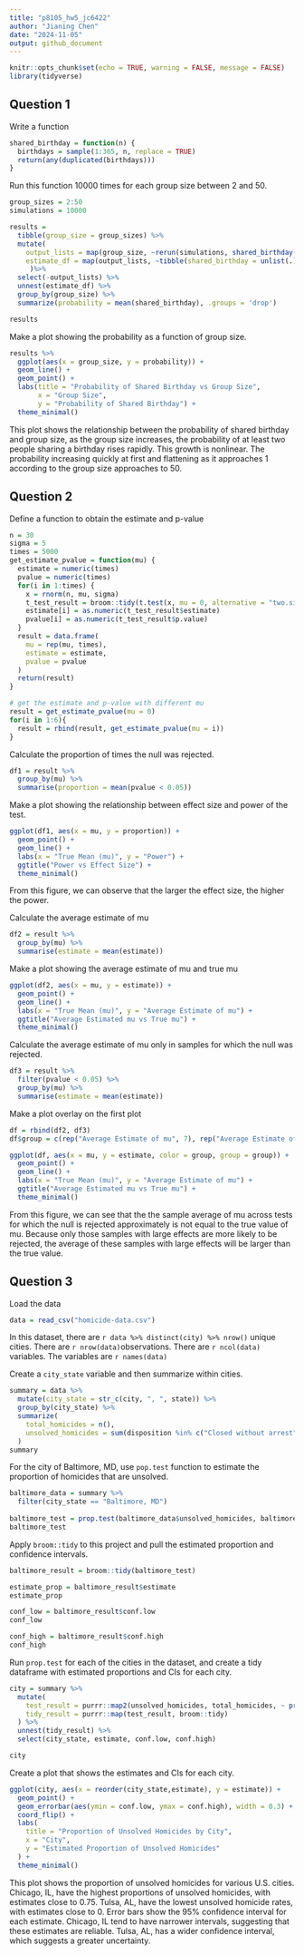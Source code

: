 ```yaml
---
title: "p8105_hw5_jc6422"
author: "Jianing Chen"
date: "2024-11-05"
output: github_document
---
```


```r
knitr::opts_chunk$set(echo = TRUE, warning = FALSE, message = FALSE)
library(tidyverse)
```

## Question 1

Write a function

```r
shared_birthday = function(n) {
  birthdays = sample(1:365, n, replace = TRUE)
  return(any(duplicated(birthdays)))
}
```

Run this function 10000 times for each group size between 2 and 50.

```r
group_sizes = 2:50
simulations = 10000

results = 
  tibble(group_size = group_sizes) %>%
  mutate(
    output_lists = map(group_size, ~rerun(simulations, shared_birthday(.x))),
    estimate_df = map(output_lists, ~tibble(shared_birthday = unlist(.)))
     )%>%
  select(-output_lists) %>%
  unnest(estimate_df) %>%
  group_by(group_size) %>%
  summarize(probability = mean(shared_birthday), .groups = 'drop')

results
```

Make a plot showing the probability as a function of group size.

```r
results %>%
  ggplot(aes(x = group_size, y = probability)) +
  geom_line() +
  geom_point() +
  labs(title = "Probability of Shared Birthday vs Group Size",
       x = "Group Size",
       y = "Probability of Shared Birthday") +
  theme_minimal()
```

This plot shows the relationship between the probability of shared birthday and group size, as the group size increases, the probability of at least two people sharing a birthday rises rapidly. This growth is nonlinear. The probability increasing quickly at first and flattening as it approaches 1 according to the group size approaches to 50.

## Question 2

Define a function to obtain the estimate and p-value

```r
n = 30         
sigma = 5  
times = 5000 
get_estimate_pvalue = function(mu) {
  estimate = numeric(times)
  pvalue = numeric(times)
  for(i in 1:times) {
    x = rnorm(n, mu, sigma)
    t_test_result = broom::tidy(t.test(x, mu = 0, alternative = "two.sided"))
    estimate[i] = as.numeric(t_test_result$estimate)
    pvalue[i] = as.numeric(t_test_result$p.value)
  }
  result = data.frame(
    mu = rep(mu, times),
    estimate = estimate,
    pvalue = pvalue
  )
  return(result)
}

# get the estimate and p-value with different mu
result = get_estimate_pvalue(mu = 0)
for(i in 1:6){
  result = rbind(result, get_estimate_pvalue(mu = i))
}


```

Calculate the proportion of times the null was rejected. 

```r
df1 = result %>%
  group_by(mu) %>%
  summarise(proportion = mean(pvalue < 0.05))
```

Make a plot showing the relationship between effect size and power of the test.

```r
ggplot(df1, aes(x = mu, y = proportion)) +
  geom_point() +
  geom_line() +
  labs(x = "True Mean (mu)", y = "Power") +
  ggtitle("Power vs Effect Size") +
  theme_minimal()
```

From this figure, we can observe that the larger the effect size, the higher the power.

Calculate the average estimate of mu

```r
df2 = result %>%
  group_by(mu) %>%
  summarise(estimate = mean(estimate))
```

Make a plot showing the average estimate of mu and true mu

```r
ggplot(df2, aes(x = mu, y = estimate)) +
  geom_point() +
  geom_line() +
  labs(x = "True Mean (mu)", y = "Average Estimate of mu") +
  ggtitle("Average Estimated mu vs True mu") +
  theme_minimal()
```
Calculate the average estimate of mu only in samples for which the null was rejected.

```r
df3 = result %>%
  filter(pvalue < 0.05) %>%
  group_by(mu) %>%
  summarise(estimate = mean(estimate))
```

Make a plot overlay on the first plot

```r
df = rbind(df2, df3)
df$group = c(rep("Average Estimate of mu", 7), rep("Average Estimate of mu (mu reject H0)", 7))

ggplot(df, aes(x = mu, y = estimate, color = group, group = group)) +
  geom_point() +
  geom_line() +
  labs(x = "True Mean (mu)", y = "Average Estimate of mu") +
  ggtitle("Average Estimated mu vs True mu") +
  theme_minimal()
```

From this figure, we can see that the the sample average of mu across tests for which the null is rejected approximately is not equal to the true value of mu. Because only those samples with large effects are more likely to be rejected, the average of these samples with large effects will be larger than the true value.

## Question 3

Load the data

```r
data = read_csv("homicide-data.csv")
```

In this dataset, there are `r data %>% distinct(city) %>% nrow()` unique cities. There are `r nrow(data)`observations. There are `r ncol(data)` variables. The variables are `r names(data)`


Create a `city_state` variable and then summarize within cities.

```r
summary = data %>%
  mutate(city_state = str_c(city, ", ", state)) %>%
  group_by(city_state) %>%
  summarize(
    total_homicides = n(),
    unsolved_homicides = sum(disposition %in% c("Closed without arrest", "Open/No arrest"))
  )
summary
```

For the city of Baltimore, MD, use ` pop.test` function to estimate the proportion of homicides that are unsolved.

```r
baltimore_data = summary %>% 
  filter(city_state == "Baltimore, MD") 
  
baltimore_test = prop.test(baltimore_data$unsolved_homicides, baltimore_data$total_homicides)
baltimore_test
```

Apply `broom::tidy` to this project and pull the estimated proportion and confidence intervals.

```r
baltimore_result = broom::tidy(baltimore_test)

estimate_prop = baltimore_result$estimate
estimate_prop
```

```r
conf_low = baltimore_result$conf.low
conf_low
```

```r
conf_high = baltimore_result$conf.high
conf_high
```

Run `prop.test` for each of the cities in the dataset, and create a tidy dataframe with estimated proportions and CIs for each city.

```r
city = summary %>%
  mutate(
    test_result = purrr::map2(unsolved_homicides, total_homicides, ~ prop.test(.x, .y)),
    tidy_result = purrr::map(test_result, broom::tidy)
  ) %>%
  unnest(tidy_result) %>%
  select(city_state, estimate, conf.low, conf.high)

city
```

Create a plot that shows the estimates and CIs for each city.

```r
ggplot(city, aes(x = reorder(city_state,estimate), y = estimate)) +
  geom_point() +
  geom_errorbar(aes(ymin = conf.low, ymax = conf.high), width = 0.3) +
  coord_flip() +
  labs(
    title = "Proportion of Unsolved Homicides by City",
    x = "City",
    y = "Estimated Proportion of Unsolved Homicides"
  ) +
  theme_minimal()
```

This plot shows the proportion of unsolved homicides for various U.S. cities. Chicago, IL, have the highest proportions of unsolved homicides, with estimates close to 0.75. Tulsa, AL, have the lowest unsolved homicide rates, with estimates close to 0. Error bars show the 95% confidence interval for each estimate. Chicago, IL tend to have narrower intervals, suggesting that these estimates are reliable. Tulsa, AL, has a wider confidence interval, which suggests a greater uncertainty.

